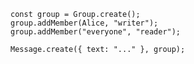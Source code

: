 ```tsx
const group = Group.create();
group.addMember(Alice, "writer");
group.addMember("everyone", "reader");

Message.create({ text: "..." }, group);
```
